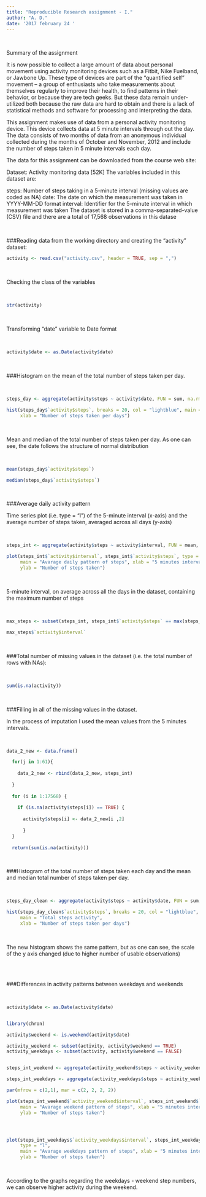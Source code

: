```yaml
---
title: "Reproducible Research assignment - I."
author: "A. D."
date: '2017 february 24 '
---
```

</br>

Summary of the assignment

It is now possible to collect a large amount of data about personal movement using activity monitoring devices such as a Fitbit, Nike Fuelband, or Jawbone Up. These type of devices are part of the “quantified self” movement – a group of enthusiasts who take measurements about themselves regularly to improve their health, to find patterns in their behavior, or because they are tech geeks. But these data remain under-utilized both because the raw data are hard to obtain and there is a lack of statistical methods and software for processing and interpreting the data.

This assignment makes use of data from a personal activity monitoring device. This device collects data at 5 minute intervals through out the day. The data consists of two months of data from an anonymous individual collected during the months of October and November, 2012 and include the number of steps taken in 5 minute intervals each day.

The data for this assignment can be downloaded from the course web site:

Dataset: Activity monitoring data [52K]
The variables included in this dataset are:

steps: Number of steps taking in a 5-minute interval (missing values are coded as NA)
date: The date on which the measurement was taken in YYYY-MM-DD format
interval: Identifier for the 5-minute interval in which measurement was taken
The dataset is stored in a comma-separated-value (CSV) file and there are a total of 17,568 observations in this datase


</br>


###Reading data from the working directory and creating the "activity" dataset:
</br>

```r

activity <- read.csv("activity.csv", header = TRUE, sep = ",")

```

</br>

Checking the class of the variables

</br>

```r

str(activity)

```

</br>

Transforming "date" variable to Date format

</br>

```r

activity$date <- as.Date(activity$date)

```

</br>

###Histogram on the mean of the total number of steps taken per day.

</br>

```r

steps_day <- aggregate(activity$steps ~ activity$date, FUN = sum, na.rm = TRUE)

hist(steps_day$`activity$steps`, breaks = 20, col = "lightblue", main = "Total steps activity", 
     xlab = "Number of steps taken per days")

```

</br>

Mean and median of the total number of steps taken per day. As one can see, the date follows the structure of normal distribution

</br>

```r
mean(steps_day$`activity$steps`)

median(steps_day$`activity$steps`)
```

</br>

###Average daily activity pattern

Time series plot (i.e. type = "l") of the 5-minute interval (x-axis) and the average number of steps taken, averaged across all days (y-axis)

</br>

```r

steps_int <- aggregate(activity$steps ~ activity$interval, FUN = mean, na.rm = TRUE)

plot(steps_int$`activity$interval`, steps_int$`activity$steps`, type = "l", 
     main = "Avarage daily pattern of steps", xlab = "5 minutes intervals", 
     ylab = "Number of steps taken")

```

</br>

5-minute interval, on average across all the days in the dataset, containing the maximum number of steps

</br>

```r

max_steps <- subset(steps_int, steps_int$`activity$steps` == max(steps_int$`activity$steps`))

max_steps$`activity$interval`

```

</br>

###Total number of missing values in the dataset (i.e. the total number of rows with NAs):

</br>

```r

sum(is.na(activity))

```

</br>

###Filling in all of the missing values in the dataset.

In the process of imputation I used the mean values from the 5 minutes intervals.

</br>

```r

data_2_new <- data.frame()

  for(j in 1:61){
    
    data_2_new <- rbind(data_2_new, steps_int)
    
  }
  
  for (i in 1:17568) {
    
    if (is.na(activity$steps[i]) == TRUE) {
      
      activity$steps[i] <- data_2_new[i ,2]
    
      }
  }
  
  return(sum(is.na(activity)))

```

</br>

###Histogram of the total number of steps taken each day and the mean and median total number of steps taken per day.

</br>

```r

steps_day_clean <- aggregate(activity$steps ~ activity$date, FUN = sum, na.rm = TRUE)

hist(steps_day_clean$`activity$steps`, breaks = 20, col = "lightblue", 
     main = "Total steps activity", 
     xlab = "Number of steps taken per days")

```

</br>

The new histogram shows the same pattern, but as one can see, the scale of the y axis changed (due to higher number of usable observations)

</br></br>

###Differences in activity patterns between weekdays and weekends

</br>

```r

activity$date <- as.Date(activity$date)


library(chron)

activity$weekend <- is.weekend(activity$date)

activity_weekend <- subset(activity, activity$weekend == TRUE)
activity_weekdays <- subset(activity, activity$weekend == FALSE)


steps_int_weekend <- aggregate(activity_weekend$steps ~ activity_weekend$interval, FUN = mean, na.rm = TRUE)

steps_int_weekdays <- aggregate(activity_weekdays$steps ~ activity_weekdays$interval, FUN = mean, na.rm = TRUE)

par(mfrow = c(2,1), mar = c(2, 2, 2, 2))

plot(steps_int_weekend$`activity_weekend$interval`, steps_int_weekend$`activity_weekend$steps`, type = "l", 
     main = "Avarage weekend pattern of steps", xlab = "5 minutes intervals", 
     ylab = "Number of steps taken")




plot(steps_int_weekdays$`activity_weekdays$interval`, steps_int_weekdays$`activity_weekdays$steps`, 
     type = "l", 
     main = "Avarage weekdays pattern of steps", xlab = "5 minutes intervals", 
     ylab = "Number of steps taken")

```

</br>

According to the graphs regarding the weekdays - weekend step numbers, we can observe higher activity during the weekend.

</br></br></br>